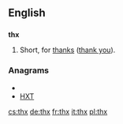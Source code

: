 ==English==
==={{abbreviation}}===
'''thx'''
# Short, for [[thanks]] ([[thank you]]).

===Anagrams===
* {{alphagram|htx}}
* [[HXT#English|HXT]]

[[cs:thx]]
[[de:thx]]
[[fr:thx]]
[[it:thx]]
[[pl:thx]]